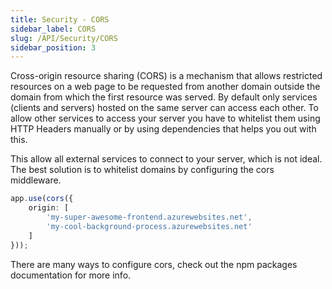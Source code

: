 ```yaml
---
title: Security - CORS
sidebar_label: CORS
slug: /API/Security/CORS
sidebar_position: 3
---
```


Cross-origin resource sharing (CORS) is a mechanism that allows restricted resources on a web page to be requested from another domain outside the domain from which the first resource was served.
By default only services (clients and servers) hosted on the same server can access each other. To allow other services to access your server you have to whitelist them using HTTP Headers manually or by using dependencies that helps you out with this.

This allow all external services to connect to your server, which is not ideal. The best solution is to whitelist domains by configuring the cors middleware.

```typescript title="src/config/app.ts"
app.use(cors({ 
    origin: [
        'my-super-awesome-frontend.azurewebsites.net',
        'my-cool-background-process.azurewebsites.net'
    ] 
}));
```

There are many ways to configure cors, check out the npm packages documentation for more info.
